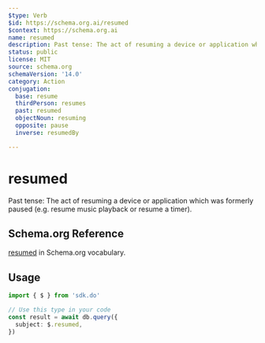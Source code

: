 ```yaml
---
$type: Verb
$id: https://schema.org.ai/resumed
$context: https://schema.org.ai
name: resumed
description: Past tense: The act of resuming a device or application which was formerly paused (e.g. resume music playback or resume a timer).
status: public
license: MIT
source: schema.org
schemaVersion: '14.0'
category: Action
conjugation:
  base: resume
  thirdPerson: resumes
  past: resumed
  objectNoun: resuming
  opposite: pause
  inverse: resumedBy

---
```


# resumed

Past tense: The act of resuming a device or application which was formerly paused (e.g. resume music playback or resume a timer).

## Schema.org Reference

[resumed](https://schema.org/ResumeAction) in Schema.org vocabulary.

## Usage

```typescript
import { $ } from 'sdk.do'

// Use this type in your code
const result = await db.query({
  subject: $.resumed,
})
```
